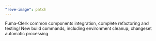 ```yaml
---
"reve-image": patch
---
```


Fuma-Clerk common components integration, complete refactoring and testing!
New build commands, including environment cleanup, changeset automatic processing